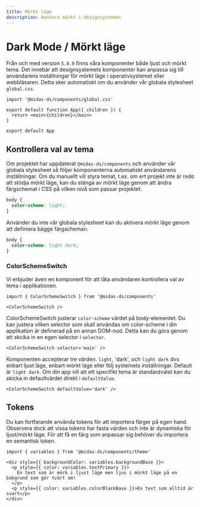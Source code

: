```yaml
---
title: Mörkt läge
description: Hantera mörkt i designsystemet
---
```



# Dark Mode / Mörkt läge

Från och med version `5.0.0` finns våra komponenter både ljust och mörkt tema. Det innebär att designsystemets komponenter kan anpassa sig till användarens inställningar för mörkt läge i operativsystemet eller webbläsaren. Detta sker automatiskt om du använder vår globala stylesheet `global.css`.

```tsx {1} title="App.tsx (rootfilen i din app)"
import '@midas-ds/components/global.css'

export default function App({ children }) {
  return <main>{children}</main>
}

export default App
```

## Kontrollera val av tema

Om projektet har uppdaterat `@midas-ds/components` och använder vår globala stylesheet så följer komponenterna automatiskt användarens inställningar. Om du manuellt vill styra temat, t.ex. om ert projekt inte är redo att stödja mörkt läge, kan du stänga av mörkt läge genom att ändra färgschemat i CSS på vilken nivå som passar projektet.

```css {2}
body {
  color-scheme: light;
}
```

Använder du inte vår globala stylesheet kan du aktivera mörkt läge genom att definiera bägge färgscheman.

```css {2}
body {
  color-scheme: light dark;
}
```

### ColorSchemeSwitch

Vi erbjuder även en komponent för att låta användaren kontrollera val av tema i applikationen.

```tsx
import { ColorSchemeSwitch } from '@midas-ds/components'
```

```tsx
<ColorSchemeSwitch />
```

<div className='card'>
  <ColorSchemeSwitch selector='#dark-mode-target' />
  <div id='dark-mode-target' />
</div>

ColorSchemeSwitch justerar `color-scheme` värdet på body-elementet. Du kan justera vilken selector som skall användas om color-scheme i din applikation är definerad på en annan DOM-nod. Detta kan du göra genom att skcika in en egen selector i `selector`.

```tsx
<ColorSchemeSwitch selector='main' />
```

Komponenten accepterar tre värden. `light`, 'dark', och `light dark` dvs enbart ljust läge, enbart mörkt läge eller följ systemets inställningar. Default är `light dark`. Om din app vill att ett specifikt tema är standardvalet kan du skicka in defaultvärdet direkt i `defaultValue`.

```tsx
<ColorSchemeSwitch defaultValue='dark' />
```

## Tokens

Du kan fortfarande använda tokens för att importera färger på egen hand. Observera dock att vissa tokens har fasta värden och inte är dynamiska för ljust/mörkt läge. För att få en färg som anpassar sig behöver du importera en semantisk token.

```tsx
import { variables } from '@midas-ds/components/theme'
```

```tsx {1,2,5}
<div style={{ backgroundColor: variables.backgroundBase }}>
  <p style={{ color: variables.textPrimary }}>
    En text som är mörk i ljust läge men ljus i mörkt läge på en bakgrund som gör tvärt om!
  </p>
  <p style={{ color: variables.colorBlackBase }}>En text som alltid är svart</p>
</div>
```
